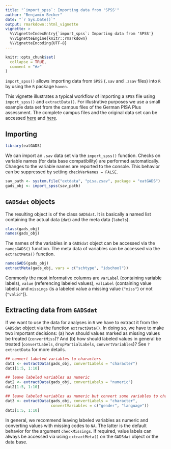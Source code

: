 ---
title: "`import_spss`: Importing data from 'SPSS'"
author: "Benjamin Becker"
date: "`r Sys.Date()`"
output: rmarkdown::html_vignette
vignette: >
  %\VignetteIndexEntry{`import_spss`: Importing data from 'SPSS'}
  %\VignetteEngine{knitr::rmarkdown}
  %\VignetteEncoding{UTF-8}
---

```{r, include = FALSE}
knitr::opts_chunk$set(
  collapse = TRUE,
  comment = "#>"
)
```

`import_spss()` allows importing data from `SPSS` (`.sav` and `.zsav` files) into `R` by using the `R` package `haven`. 

This vignette illustrates a typical workflow of importing a `SPSS` file using `import_spss()` and `extractData()`. For illustrative purposes we use a small example data set from the campus files of the German PISA Plus assessment. The complete campus files and the original data set can be accessed [here](https://www.iqb.hu-berlin.de/fdz/Datenzugang/CF-Antrag/AntragsformularCF) and [here](https://www.iqb.hu-berlin.de/fdz/Datenzugang/SUF-Antrag). 

## Importing

```{r setup}
library(eatGADS)
```

We can import an `.sav` data set via the `import_spss()` function. Checks on variable names (for data base compatibility) are performed automatically. Changes to the variable names are reported to the console. This behavior can be suppressed by setting `checkVarNames = FALSE`.

```{r import spss}
sav_path <- system.file("extdata", "pisa.zsav", package = "eatGADS")
gads_obj <- import_spss(sav_path)
```

## `GADSdat` objects

The resulting object is of the class `GADSdat`. It is basically a named list containing the actual data (`dat`) and the meta data (`labels`). 

```{r class}
class(gads_obj)
names(gads_obj)
```

The names of the variables in a `GADSdat` object can be accessed via the `namesGADS()` function. The meta data of variables can be accessed via the `extractMeta()` function.

```{r names_and_meta}
namesGADS(gads_obj)
extractMeta(gads_obj, vars = c("schtype", "idschool"))
```

Commonly the most informative columns are `varLabel` (containing variable labels), `value` (referencing labeled values), `valLabel` (containing value labels) and `missings` (is a labeled value a missing value (`"miss"`) or not (`"valid"`)).  


## Extracting data from `GADSdat`

If we want to use the data for analyses in `R` we have to extract it from the `GADSdat` object via the function `extractData()`. In doing so, we have to make two important decisions: (a) how should values marked as missing values be treated (`convertMiss`)? And (b) how should labeled values in general be treated (`convertLabels`, `dropPartialLabels`, `convertVariables`)? See `?extractData` for more details.

```{r extractdata}
## convert labeled variables to characters
dat1 <- extractData(gads_obj, convertLabels = "character")
dat1[1:5, 1:10]

## leave labeled variables as numeric
dat2 <- extractData(gads_obj, convertLabels = "numeric")
dat2[1:5, 1:10]

## leave labeled variables as numeric but convert some variables to character
dat3 <- extractData(gads_obj, convertLabels = "character", 
                    convertVariables = c("gender", "language"))
dat3[1:5, 1:10]
```

In general, we recommend leaving labeled variables as numeric and converting values with missing codes to `NA`. The latter is the default behavior for the argument `checkMissings`. If required, value labels can always be accessed via using `extractMeta()` on the `GADSdat` object or the data base.

